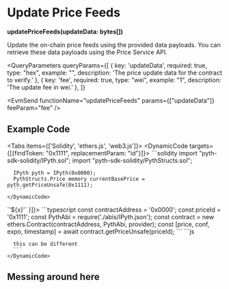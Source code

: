 
# Update Price Feeds
**updatePriceFeeds(updateData: bytes[])**

Update the on-chain price feeds using the provided data payloads.
You can retrieve these data payloads using the Price Service API.

<QueryParameters
  queryParams={[
    { key: 'updateData', required: true, type: "hex", example: "", description: 'The price update data for the contract to verify.' },
    { key: 'fee', required: true, type: "wei", example: "1", description: 'The update fee in wei.' },
  ]}
  >
</QueryParameters>

<EvmSend
  functionName="updatePriceFeeds"
  params={["updateData"]}
  feeParam="fee"
/>

## Example Code

<Tabs items={['Solidity', 'ethers.js', 'web3.js']}>
  <Tab>
    <DynamicCode targets={[{findToken: "0x1111", replacementParam: "id"}]}>
      ```solidity
      import "pyth-sdk-solidity/IPyth.sol";
      import "pyth-sdk-solidity/PythStructs.sol";

      IPyth pyth = IPyth(0x0000);
      PythStructs.Price memory currentBasePrice = pyth.getPriceUnsafe(0x1111);
      ```
    </DynamicCode>
  </Tab>

  <Tab>
    <DynamicCode targets={[{findToken: "'0x1111'", replacementParam: "id", transform: (x) => `'${x}'` }]}>
      ```typescript
      const contractAddress = '0x0000';
      const priceId = '0x1111';
      const PythAbi = require('./abis/IPyth.json');
      const contract = new ethers.Contract(contractAddress, PythAbi, provider);
      const [price, conf, expo, timestamp] = await contract.getPriceUnsafe(priceId);
      ```
    </DynamicCode>
  </Tab>

  <Tab>
    <DynamicCode targets={[{findToken: "0x1111", replacementParam: "id"}]}>
      ```js

      this can be different
      ```
    </DynamicCode>
  </Tab>
</Tabs>

## Messing around here

<DisplayGlobalVar />